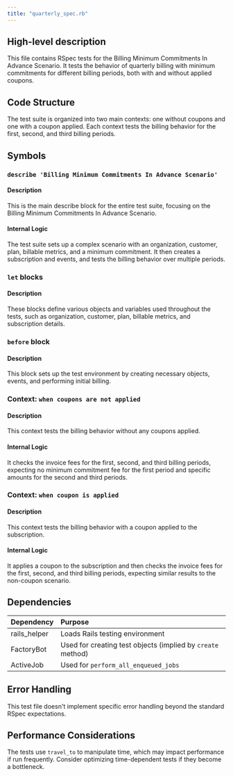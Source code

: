 ```yaml
---
title: "quarterly_spec.rb"
---
```


## High-level description
This file contains RSpec tests for the Billing Minimum Commitments In Advance Scenario. It tests the behavior of quarterly billing with minimum commitments for different billing periods, both with and without applied coupons.

## Code Structure
The test suite is organized into two main contexts: one without coupons and one with a coupon applied. Each context tests the billing behavior for the first, second, and third billing periods.

## Symbols

### `describe 'Billing Minimum Commitments In Advance Scenario'`
#### Description
This is the main describe block for the entire test suite, focusing on the Billing Minimum Commitments In Advance Scenario.

#### Internal Logic
The test suite sets up a complex scenario with an organization, customer, plan, billable metrics, and a minimum commitment. It then creates a subscription and events, and tests the billing behavior over multiple periods.

### `let` blocks
#### Description
These blocks define various objects and variables used throughout the tests, such as organization, customer, plan, billable metrics, and subscription details.

### `before` block
#### Description
This block sets up the test environment by creating necessary objects, events, and performing initial billing.

### Context: `when coupons are not applied`
#### Description
This context tests the billing behavior without any coupons applied.

#### Internal Logic
It checks the invoice fees for the first, second, and third billing periods, expecting no minimum commitment fee for the first period and specific amounts for the second and third periods.

### Context: `when coupon is applied`
#### Description
This context tests the billing behavior with a coupon applied to the subscription.

#### Internal Logic
It applies a coupon to the subscription and then checks the invoice fees for the first, second, and third billing periods, expecting similar results to the non-coupon scenario.

## Dependencies
| Dependency | Purpose |
|:-----------|:--------|
| rails_helper | Loads Rails testing environment |
| FactoryBot | Used for creating test objects (implied by `create` method) |
| ActiveJob | Used for `perform_all_enqueued_jobs` |

## Error Handling
This test file doesn't implement specific error handling beyond the standard RSpec expectations.

## Performance Considerations
The tests use `travel_to` to manipulate time, which may impact performance if run frequently. Consider optimizing time-dependent tests if they become a bottleneck.